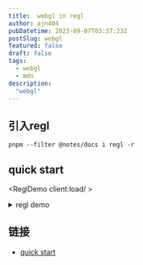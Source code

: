 ```yaml
---
title:  webgl in regl
author: ajn404
pubDatetime: 2023-09-07T03:37:23Z
postSlug: webgl
featured: false
draft: false
tags:
  - webgl
  - mdn
description:
  "webgl"
---
```



## 引入regl

```shell
pnpm --filter @notes/docs i regl -r
```


## quick start



<ReglDemo client:load/ >


<details>
<summary>regl demo</summary>

```tsx
import { useEffect } from "react";
import wrapREGL from "regl";

export default () => {
    useEffect(() => {
        const regl = wrapREGL("#demo");
        const drawTriangle = regl({
            frag: `
  void main() {
    gl_FragColor = vec4(1, 0, 0, 1);
  }`,
            vert: `
  attribute vec2 position;
  void main() {
    gl_Position = vec4(position, 0, 1);
  }`,
            attributes: {
                position: [[0, -1], [-1, 0], [1, 1]]
            },

            count: 3
        })
        regl.frame(() => {
            regl.clear({
                color: [0, 0, 0, 1],
            })
            drawTriangle()
        })
    })
    return <canvas id="demo"></canvas>
}
```
</details>






## 链接

- [quick start](https://github.com/regl-project/regl/blob/gh-pages/API.md#quick-start)